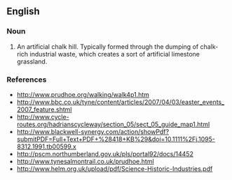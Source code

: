 ==English==

===Noun===
{{en-noun}}

# An artificial chalk hill. Typically formed through the dumping of chalk-rich industrial waste, which creates a sort of artificial limestone grassland.

===References===
*http://www.prudhoe.org/walking/walk4p1.htm
*http://www.bbc.co.uk/tyne/content/articles/2007/04/03/easter_events_2007_feature.shtml
*http://www.cycle-routes.org/hadrianscycleway/section_05/sect_05_guide_map1.html
*http://www.blackwell-synergy.com/action/showPdf?submitPDF=Full+Text+PDF+%28418+KB%29&doi=10.1111%2Fj.1095-8312.1991.tb00599.x
*http://pscm.northumberland.gov.uk/pls/portal92/docs/14452
*http://www.tynesalmontrail.co.uk/prudhoe.html
*http://www.helm.org.uk/upload/pdf/Science-Historic-Industries.pdf
